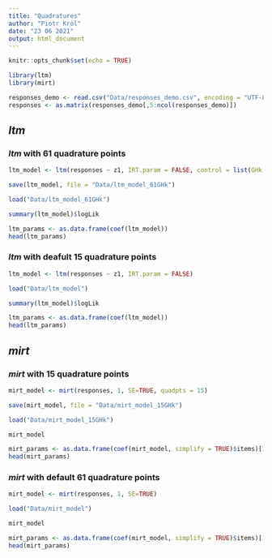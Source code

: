 ```yaml
---
title: "Quadratures"
author: "Piotr Król"
date: "23 06 2021"
output: html_document
---
```


```r
knitr::opts_chunk$set(echo = TRUE)
```

```r
library(ltm)
library(mirt)
```

```r
responses_demo <- read.csv("Data/responses_demo.csv", encoding = "UTF-8")
responses <- as.matrix(responses_demo[,5:ncol(responses_demo)])
```

## *ltm*

### *ltm* with 61 quadrature points

```r
ltm_model <- ltm(responses ~ z1, IRT.param = FALSE, control = list(GHk = 61))
```

```r
save(ltm_model, file = "Data/ltm_model_61GHk")
```

```r
load("Data/ltm_model_61GHk")
```

```r
summary(ltm_model)$logLik
```

```r
ltm_params <- as.data.frame(coef(ltm_model))
head(ltm_params)
```

### *ltm* with deafult 15 quadrature points

```r
ltm_model <- ltm(responses ~ z1, IRT.param = FALSE)
```

```r
load("Data/ltm_model")
```

```r
summary(ltm_model)$logLik
```

```r
ltm_params <- as.data.frame(coef(ltm_model))
head(ltm_params)
```

## *mirt*

### *mirt* with 15 quadrature points

```r
mirt_model <- mirt(responses, 1, SE=TRUE, quadpts = 15)
```

```r
save(mirt_model, file = "Data/mirt_model_15GHk")
```

```r
load("Data/mirt_model_15GHk")
```

```r
mirt_model
```

```r
mirt_params <- as.data.frame(coef(mirt_model, simplify = TRUE)$items)[1:2]
head(mirt_params)
```

### *mirt* with default 61 quadrature points

```r
mirt_model <- mirt(responses, 1, SE=TRUE)
```

```r
load("Data/mirt_model")
```

```r
mirt_model
```

```r
mirt_params <- as.data.frame(coef(mirt_model, simplify = TRUE)$items)[1:2]
head(mirt_params)
```